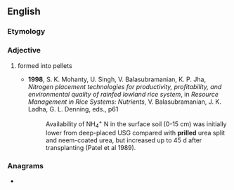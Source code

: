 ==English==

===Etymology===
{{suffix|en|prill|ed}}

===Adjective===
{{en-adj|-}}

# {{lb|en|mining|manufacturing|and|agriculture}} formed into pellets
#* '''1998''', S. K. Mohanty, U. Singh, V. Balasubramanian, K. P. Jha, ''Nitrogen placement technologies for productivity, profitability, and environmental quality of rainfed lowland rice system'', in ''Resource Management in Rice Systems: Nutrients'', V. Balasubramanian, J. K. Ladha, G. L. Denning, eds., p61
#*: Availability of NH<sub>4</sub><sup>+</sup> N in the surface soil (0-15 cm) was initially lower from deep-placed USG compared with '''prilled''' urea split and neem-coated urea, but increased up to 45 d after transplanting (Patel et al 1989).

===Anagrams===
* {{anagrams|en|red pill}}